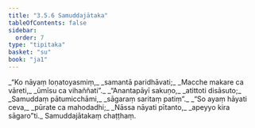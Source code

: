 ```yaml
---
title: "3.5.6 Samuddajātaka"
tableOfContents: false
sidebar:
  order: 7
type: "tipitaka"
basket: "su"
book: "ja1"
---
```



<DynamicBreadcrumb />

<Division number="136" book="ja1" bookNo="22" page="219">

<Paragraph number="858" type="verses" book="ja1">
_“Ko nāyaṃ loṇatoyasmiṃ,_  
_samantā paridhāvati;_  
_Macche makare ca vāreti,_  
_ūmīsu ca vihaññati”._  

</Paragraph>

</Division>
<Division number="137" book="ja1" bookNo="22" page="219">

<Paragraph number="859" type="verses" book="ja1">
_“Anantapāyī sakuṇo,_  
_atittoti disāsuto;_  
_Samuddaṃ pātumicchāmi,_  
_sāgaraṃ saritaṃ patiṃ”._  

</Paragraph>

</Division>
<Division number="138" book="ja1" bookNo="22" page="220">

<Paragraph number="860" type="verses" book="ja1">
_“So ayaṃ hāyati ceva,_  
_pūrate ca mahodadhi;_  
_Nāssa nāyati pītanto,_  
_apeyyo kira sāgaro”ti._  


</Paragraph>
</Division>

<Paragraph number="861" type="center" book="ja1">
Samuddajātakaṃ chaṭṭhaṃ.
</Paragraph>